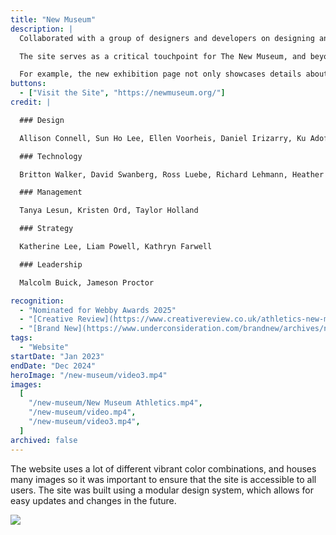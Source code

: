 ```yaml
---
title: "New Museum"
description: |
  Collaborated with a group of designers and developers on designing and developing the new website for New Museum. I mainly contribute to the design and development of the membership and ticketing systems, while ensuring accessibility guidelines were met throughout the website.

  The site serves as a critical touchpoint for The New Museum, and beyond refining core functions like ticket purchases and event calendars, the team worked to enhance its capacity to provide context for a wide range of audiences.

  For example, the new exhibition page not only showcases details about each specific show, but also surfaces supplemental resources, upcoming related events, and similar works from the museum’s digital archive. This approach aims to make contemporary art more accessible and engaging, whether users are physically visiting the museum or exploring from anywhere in the world.
buttons:
  - ["Visit the Site", "https://newmuseum.org/"]
credit: |

  ### Design

  Allison Connell, Sun Ho Lee, Ellen Voorheis, Daniel Irizarry, Ku Adofo-Mensah

  ### Technology

  Britton Walker, David Swanberg, Ross Luebe, Richard Lehmann, Heather Cavanaugh, James Gillispie

  ### Management

  Tanya Lesun, Kristen Ord, Taylor Holland

  ### Strategy

  Katherine Lee, Liam Powell, Kathryn Farwell

  ### Leadership

  Malcolm Buick, Jameson Proctor

recognition:
  - "Nominated for Webby Awards 2025"
  - "[Creative Review](https://www.creativereview.co.uk/athletics-new-museum-branding-design/)"
  - "[Brand New](https://www.underconsideration.com/brandnew/archives/new_identity_for_new_museum_by_athletics.php)"
tags:
  - "Website"
startDate: "Jan 2023"
endDate: "Dec 2024"
heroImage: "/new-museum/video3.mp4"
images:
  [
    "/new-museum/New Museum Athletics.mp4",
    "/new-museum/video.mp4",
    "/new-museum/video3.mp4",
  ]
archived: false
---
```



<Media src="/new-museum/New Museum Athletics.mp4" isVideo={true} />

<div>
  <Media src="/new-museum/video.mp4" isVideo={true} />
</div>

<div>
  <Media src="/new-museum/video2.mp4" isVideo={true} />
  The website uses a lot of different vibrant color combinations, and houses
  many images so it was important to ensure that the site is accessible to all
  users. The site was built using a modular design system, which allows for easy
  updates and changes in the future.
</div>

<Media src="/new-museum/New Museum Athletics (2).mp4" isVideo={true} />
<Media src="/new-museum/New Museum Athletics (1).mp4" isVideo={true} />

<Media src="/new-museum/NMcase Site Interactions Footer.mp4" isVideo={true} />
<Media
  src="/new-museum/NMcase Site Interactions Slideshow.mp4"
  isVideo={true}
/>

![](/new-museum/ticket.jpg)
